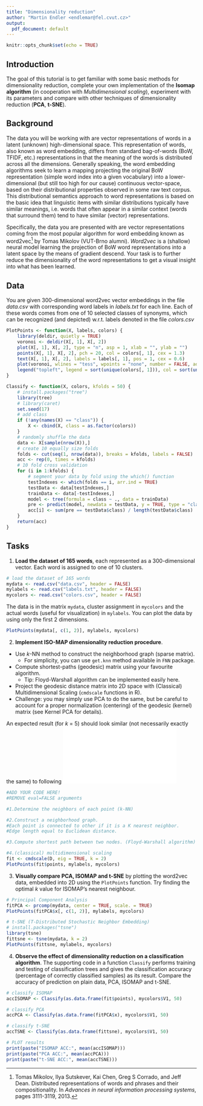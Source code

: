 ```yaml
---
title: "Dimensionality reduction"
author: "Martin Endler <endlemar@fel.cvut.cz>"
output:
  pdf_document: default
---
```


```r
knitr::opts_chunk$set(echo = TRUE)
```

## Introduction

The goal of this tutorial is to get familiar with some basic methods for dimensionality
reduction, complete your own implementation of the **Isomap algorithm** (in cooperation with *Multidimensional scaling*), experiment with its parameters and compare with other techniques of dimensionality reduction (**PCA**, **t-SNE**).

## Background

The data you will be working with are vector representations of words in a latent (unknown) high-dimensional space. This representation of words, also known as word embedding, differs from standard bag-of-words (BoW, TFIDF, etc.) representations in that the meaning of the words is distributed across all the dimensions. Generally speaking, the word embedding algorithms seek to learn a mapping projecting the original BoW representation (simple word index into a given vocabulary) into a lower-dimensional (but still too high for our cause) continuous vector-space, based on their distributional properties observed in some raw text corpus. This distributional semantics approach to word representations is based on the basic idea that linguistic items with similar distributions typically have similar meanings, i.e. words that often appear in a similar context (words that surround them) tend to have similar (vector) representations.

Specifically, the data you are presented with are vector representations coming from the most popular algorithm for word embedding known as word2vec[^1] by Tomas Mikolov (VUT-Brno alumni). *Word2vec* is a (shallow) neural model learning the projection of BoW word representations into a latent space by the means of gradient descend. Your task is to further reduce the dimensionality of the word representations to get a visual insight into what has been learned.

[^1]: Tomas Mikolov, Ilya Sutskever, Kai Chen, Greg S Corrado, and Jeff Dean. Distributed representations of words and phrases and their compositionality. In *Advances in neural information processing systems*, pages 3111-3119, 2013.

## Data
You are given 300-dimensional word2vec vector embeddings in the file *data.csv* with corresponding word labels in *labels.txt* for each line. Each of these words comes from one of 10 selected classes of synonyms, which can be recognized (and depicted) w.r.t. labels denoted in the file *colors.csv*

```r
PlotPoints <- function(X, labels, colors) {
	library(deldir, quietly = TRUE)
	voronoi <- deldir(X[, 1], X[, 2])
	plot(X[, 1], X[, 2], type = "n", asp = 1, xlab = "", ylab = "")
	points(X[, 1], X[, 2], pch = 20, col = colors[, 1], cex = 1.3)
	text(X[, 1], X[, 2], labels = labels[, 1], pos = 1, cex = 0.6)
	plot(voronoi, wlines = "tess", wpoints = "none", number = FALSE, add = TRUE, lty = 1)
	legend("topleft", legend = sort(unique(colors[, 1])), col = sort(unique(colors[, 1])), pch = 20, cex = 0.8)
}

Classify <- function(X, colors, kfolds = 50) {
	# install.packages("tree")
	library(tree)
	# library(caret)
	set.seed(17)
	# add class
	if (!any(names(X) == "class")) {
		X <- cbind(X, class = as.factor(colors))
	}
	# randomly shuffle the data
	data <- X[sample(nrow(X)),]
	# create 10 equally size folds
	folds <- cut(seq(1, nrow(data)), breaks = kfolds, labels = FALSE)
	acc <- rep(0, times = kfolds)
	# 10 fold cross validation
	for (i in 1:kfolds) {
		# segment your data by fold using the which() function
		testIndexes <- which(folds == i, arr.ind = TRUE)
		testData <- data[testIndexes,]
		trainData <- data[-testIndexes,]
		model <- tree(formula = class ~ ., data = trainData)
		pre <- predict(model, newdata = testData, y = TRUE, type = "class")
		acc[i] <- sum(pre == testData$class) / length(testData$class)
	}
	return(acc)
}
```

## Tasks
1. **Load the dataset of 165 words**, each represented as a 300-dimensional vector. Each word is assigned to one of 10 clusters.
```r
# load the dataset of 165 words
mydata <- read.csv("data.csv", header = FALSE)
mylabels <- read.csv("labels.txt", header = FALSE)
mycolors <- read.csv("colors.csv", header = FALSE)
```

The data is in the matrix `mydata`, cluster assignment in `mycolors` and the actual words (useful for visualization) in `mylabels`. You can plot the data by using only the first 2 dimensions.

```r
PlotPoints(mydata[, c(1, 2)], mylabels, mycolors)
```

2. **Implement ISO-MAP dimensionality reduction procedure**.
  * Use *k*-NN method to construct the neighborhood graph (sparse matrix).
    - For simplicity, you can use `get.knn` method available in `FNN` package.
  * Compute shortest-paths (geodesic) matrix using your favourite algorithm.
    - Tip: Floyd-Warshall algorithm can be implemented easily here.
  * Project the geodesic distance matrix into 2D space with (Classical) Multidimensional Scaling (`cmdscale` functions in R).
  * Challenge: you may simply use PCA to do the same, but be careful to account for a proper normalization (centering) of the geodesic (kernel) matrix (see Kernel PCA for details).

An expected result (for *k* = 5) should look similar (not necessarily exactly the same) to following
![Example output](graph_iso.pdf)

```r
#ADD YOUR CODE HERE!
#REMOVE eval=FALSE arguments

#1.Determine the neighbors of each point (k-NN)

#2.Construct a neighborhood graph.
#Each point is connected to other if it is a K nearest neighbor.
#Edge length equal to Euclidean distance.

#3.Compute shortest path between two nodes. (Floyd-Warshall algorithm)

#4.(classical) multidimensional scaling
fit <- cmdscale(D, eig = TRUE, k = 2)
PlotPoints(fit$points, mylabels, mycolors)
```

3. **Visually compare PCA, ISOMAP and t-SNE** by plotting the word2vec data, embedded into 2D using the `PlotPoints` function. Try finding the optimal *k* value for ISOMAP's nearest neighbour.
```r
# Principal Component Analysis
fitPCA <- prcomp(mydata, center = TRUE, scale. = TRUE)
PlotPoints(fitPCA$x[, c(1, 2)], mylabels, mycolors)

# t-SNE (T-Distributed Stochastic Neighbor Embedding)
# install.packages("tsne")
library(tsne)
fittsne <- tsne(mydata, k = 2)
PlotPoints(fittsne, mylabels, mycolors)
```


4. **Observe the effect of dimensionality reduction on a classification algorithm**. The supporting code in a function `Classify` performs training and testing of classification trees and gives the classification accuracy (percentage of correctly classified samples) as its result. Compare the accuracy of prediction on plain data, PCA, ISOMAP and t-SNE.
```r
# classify ISOMAP
accISOMAP <- Classify(as.data.frame(fit$points), mycolors$V1, 50)

# classify PCA
accPCA <- Classify(as.data.frame(fitPCA$x), mycolors$V1, 50)

# classify t-SNE
accTSNE <- Classify(as.data.frame(fittsne), mycolors$V1, 50)

# PLOT results
print(paste("ISOMAP ACC:", mean(accISOMAP)))
print(paste("PCA ACC:", mean(accPCA)))
print(paste("t-SNE ACC:", mean(accTSNE)))
```

